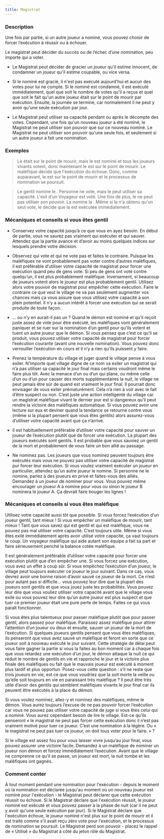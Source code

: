 ```yaml
---
title: Magistrat
---
```



<Role MAGISTRAT header />

### Description

Une fois par partie, si un autre joueur a nominé, vous pouvez choisir de forcer l’exécution à réussir ou à échouer.

Le magistrat peut décider du succès ou de l’échec d’une nomination, peu importe qui a voter.

-   Le Magistrat peut décider de gracier un joueur qu'il estime innocent, de condamner un joueur qu'il estime coupable, ou vice versa. 

-   Si le nominé est gracié, il n'est pas exécuté aujourd'hui et aucun des votes pour lui ne compte. Si le nominé est condamné, il est exécuté immédiatement, quel que soit le nombre de votes qu'il a reçus et quel que soit le fait qu'un autre joueur était sur le point de mourir par exécution. Ensuite, la journée se termine, car normalement il ne peut y avoir qu'une seule exécution par jour. 

-   Le Magistrat peut utiliser sa capacité pendant ou après le décompte des votes. Cependant, une fois qu'un nouveau joueur a été nominé, le Magistrat ne peut utiliser son pouvoir que sur ce nouveau nominé. Le Magistrat ne peut utiliser son pouvoir qu'une seule fois, et seulement si un autre joueur a fait une nomination. 

### Exemples

> Le <Role MERCENAIRE /> était sur le point de mourir, mais le <Role PO /> est nominé et tous les joueurs vivants votent, donc maintenant le <Role PO /> est sur le point de mourir. Le <Role MAGISTRAT /> maléfique décide que l'exécution du <Role PO /> échoue. Donc, comme auparavant, le <Role MERCENAIRE /> est sur le point de mourir et le processus de nomination se poursuit. 

> Le <Role MAGISTRAT /> gentil nomine le <Role PROFESSEUR />. Personne ne vote, mais le <Role MAGISTRAT /> peut utiliser sa capacité. L'exil d'un Voyageur est voté. Une fois de plus, le <Role MAGISTRAT /> ne peut pas utiliser son pouvoir. La <Role MAMIE /> nomine la <Role BRUTE />. Même si la <Role BRUTE /> n'a obtenu qu'un seul vote, le <Role MAGISTRAT /> décide que la <Role BRUTE /> est exécutée immédiatement. 

### Mécaniques et conseils si vous êtes gentil

- Conservez votre capacité jusqu’à ce que vous en ayez besoin. En début de partie, vous ne saurez pas vraiment qui exécuter et qui sauver. Attendez que la partie avance et d’avoir au moins quelques indices sur lesquels prendre votre décision.

- Observez qui vote et qui ne vote pas et faites le contraire. Puisque les maléfiques ne vont probablement pas voter contre d’autres maléfiques, il est préférable d’utiliser votre capacité de magistrat pour forcer une exécution quand peu de gens vote. Si peu de gens ont voté contre quelqu’un, il est plus probablement maléfique. Inversement, si beaucoup de joueurs votent alors le joueur est plus probablement gentil. Utilisez alors votre pouvoir de magistrat pour empêcher cette exécution. Faire le contraire ce que veut le village ne va pas seulement augmenter vos chances mais ça vous assure que vous utilisez votre capacité à son plein potentiel. Il n’y a aucun intérêt à forcer une exécution qui se serait produite de toute façon. 

- … ou n’y en aurait-il pas un ? Quand le démon est nominé et qu’il reçoit juste assez de vote pour être exécuté, les maléfiques vont généralement paniquer et se ruer sur la nomination d’un gentil pour qu’ils votent et tuent un autre joueur que le démon. Si vous pensez que c’est ce qu’il se produit, vous pouvez utiliser votre capacité de magistrat pour forcer l’exécution courante (avant une nouvelle nomination). Vous pouvez donc verrouiller l’exécution en cours et il n’y a rien qu’ils puissent y faire.

- Prenez la température du village et juger quand le village pense à vous exiler. N’importe quel village digne de ce nom va exiler un magistrat qui n’a pas utiliser sa capacité le jour final mais certains voudront même le faire plus tôt. Avec la menace d’un <Role SHABALOTH /> ou d’un <Role PO /> qui plane, ou même celle d’un <Role ASSASSIN /> ou d’un <Role PARRAIN /> pour causer des morts supplémentaires la nuit, le village ne peut jamais être sûr de quand est vraiment le jour final. Il pourrait donc envisager de vous exiler prématurément. Cela n’a rien à voir avec le fait d’être suspect ou non. C’est juste une action intelligente du village car un magistrat maléfique vivant le dernier jour est si dangereux qu’il peut rendre la victoire des maléfiques automatique. Si vous pouvez avoir une lecture sur eux et deviner quand la tendance se retourne contre vous (même si la plupart pensent que vous êtes gentils) alors assurez-vous d’utiliser votre capacité avant que ça n’arrive. 

- Il est habituellement préférable d’utiliser votre capacité pour sauver un joueur de l’exécution plutôt que de forcer une exécution. La plupart des joueurs exécutés sont gentils. Il est probable que vous sauviez un gentil de la mort et probablement de vous faire un bon allié au passage.

- Ne nominez pas. Les joueurs que vous nominez peuvent toujours être exécutés mais vous ne pouvez pas utiliser votre capacité de magistrat pur forcer leur exécution. Si vous voulez vraiment exécuter un joueur en particulier, attendez qu’un autre joueur le nomine. Si personne ne le nomine, parlez à des joueurs en privé et faites-vous des alliés. Demandez à un joueur de nominer pour vous. Vous pouvez même encourager un joueur A à nomine pour vous ou sinon le joueur B nominera le joueur A. Ça devrait faire bouger les lignes !

### Mécaniques et conseils si vous êtes maléfique

Utilisez votre capacité aussi tôt que possible. Si vous forcez l’exécution d’un joueur gentil, tant mieux ! Si vous empêcher un maléfique de mourir, tant mieux ! Tant que vous savez qui est gentil et qui est maléfique, vous ne pouvez pas mal utiliser votre capacité. C’est toujours utile. Même si vous êtes exilé immédiatement après avoir utilisé votre capacité, ça vaut toujours le coup. Un voyageur maléfique qui aide autant son équipe a fait sa part et faire sérieusement penché la balance cotée maléfique.

Il est généralement préférable d’utiliser votre capacité pour forcer une exécution plutôt que d’en empêcher une. Si vous forcez une exécution, vous avez un effet à coup sûr. Si vous empêchez l’exécution d’un joueur, le village peut toujours exécuter ce joueur le jour suivant. Dans ce cas, vous devrez avoir une bonne raison d’avoir sauvé ce joueur de la mort. Ce n’est pour autant pas si difficile… vous pouvez leur dire que la plupart des joueurs sont gentils et que vous jouez juste les probabilités. Vous pouvez leur dire que vous vouliez utiliser votre capacité avant que le village vous exile ou vous pouvez leur dire qu’un autre joueur est plus suspect et que tuer ce premier joueur était une pure perte de temps. Faites ce qui vous paraît fonctionner. 

Si vous êtes plus talentueux pour passer maléfique plutôt que pour passer gentil, alors passez pour maléfique. Paraissez assez maléfique pour attirer l’attention d’un joueur ou deux et ensuite, sauver un joueur de la mort de l’exécution. Si quelques joueurs gentils pensent que vous êtes maléfiques, ils penseront que vous avez sauvé un maléfique et feront en sorte que ce joueur soit à nouveau exécuté le jour suivant. Cette stratégie de délai peut vous faire gagner la partie si vous la faites au bon moment car à chaque fois que vous retardez une exécution d’un jour, le démon attaque la nuit ce qui réduit le nombre de gentils en vie et rapproche le jour et la victoire plus finale des maléfiques ou fait que le mauvais joueur est exécuté à moment plus tardif et plus opportun. Posez-vous cette question : s’il ne reste que trois joueurs en vie, est ce que vous voudriez que la <Role COMMERE /> soit morte la veille ou qu’elle soit toujours en vie en paraissant très maléfique ? Il peut être très utile d’avoir des gentils qui semblent maléfiques vivants le jour final car ils peuvent être exécutés à la place du démon.

Si vous voulez nominez, allez-y et nominez des maléfiques, même le démon. Vous aurez toujours l’excuse de ne pas pouvoir forcer l’exécution car vous ne pouvez pas utiliser votre capacité de juge si vous êtes celui qui a nominé. Vous aurez cependant besoin de lire le village. Est-ce qu’ils penseront « le magistrat ne peut pas forcer cette exécution donc il n’est pas vraiment motivé pour tuer ce joueur. C’est une nomination à la légère. Ou « le magistrat ne peut pas tuer ce joueur, on doit tous voter pour le faire. » ?

Si le village est assez fou pour vous laisser vivre jusqu’au jour final, vous pouvez assurer une victoire facile. Demandez à un maléfique de nominer un joueur non démon et forcez immédiatement l’exécution. Avant que le village ne comprenne ce qu’il se passe, un joueur est mort, la nuit tombe et les maléfiques ont gagnés.

### Comment conter

À tout moment pendant une nomination pour l'exécution - depuis le moment où la nomination est déclarée jusqu'au moment où un nouveau joueur est nominé pour l'exécution - le Magistrat peut déclarer que cette exécution réussit ou échoue. Si le Magistrat déclare que l'exécution réussit, le joueur nominé est exécuté et vous pouvez passer à la phase de nuit (car il ne peut y avoir qu'une seule exécution par jour). Si le Magistrat déclare que l'exécution échoue, le joueur nominé n'est plus sur le point de mourir et il est traité comme s'il avait reçu zéro vote pour l'exécution, et le processus de nomination se poursuit. Le Magistrat perd son pouvoir - placez le rappel de « Utilisé » du Magistrat à côté du jeton rôle du Magistrat.